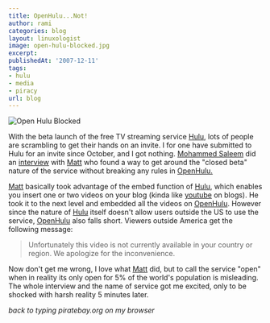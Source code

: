 ```yaml
---
title: OpenHulu...Not!
author: rami
categories: blog
layout: linuxologist
image: open-hulu-blocked.jpg
excerpt:
publishedAt: '2007-12-11'
tags:
- hulu
- media
- piracy
url: blog
---
```


![Open Hulu Blocked](/assets/images/content/blog/open-hulu-blocked.jpg)

With the beta launch of the free TV streaming service [Hulu](http://www.hulu.com "Hulu"), lots of people are scrambling to get their hands on an invite. I for one have submitted to Hulu for an invite since October, and I got nothing. [Mohammed Saleem](http://www.muhammadsaleem.com/ "Mohammed Saleem") did an [interview](http://www.last100.com/2007/12/10/openhulu-setting-hulus-videos-free/ "interview") with [Matt](http://www.minds1anda.com/ "Matt") who found a way to get around the "closed beta" nature of the service without breaking any rules in [OpenHulu.](http://www.openhulu.com "OpenHulu.")

[Matt](http://www.minds1anda.com/ "Matt") basically took advantage of the embed function of [Hulu](http://www.hulu.com "Hulu"), which enables you insert one or two videos on your blog (kinda like [youtube](http://www.youtube.com "youtube") on blogs). He took it to the next level and embedded all the videos on [OpenHulu](http://www.openhulu.com "OpenHulu"). However since the nature of [Hulu](http://www.hulu.com "Hulu") itself doesn't allow users outside the US to use the service, [OpenHulu](http://www.openhulu.com "OpenHulu") also falls short. Viewers outside America get the following message:

> Unfortunately this video is not currently available in your country or region. We apologize for the inconvenience.

Now don't get me wrong, I love what [Matt](http://www.minds1anda.com/ "Matt") did, but to call the service "open" when in reality its only open for 5% of the world's population is misleading. The whole interview and the name of service got me excited, only to be shocked with harsh reality 5 minutes later.

*back to typing piratebay.org on my browser*
